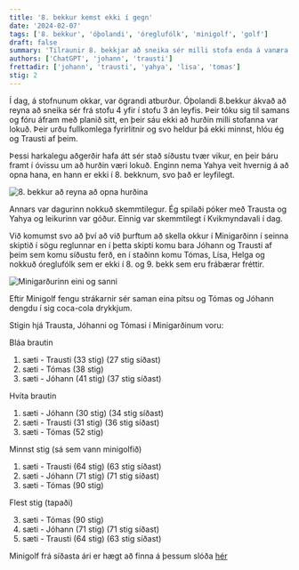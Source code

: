 ```yaml
---
title: '8. bekkur kemst ekki í gegn'
date: '2024-02-07'
tags: ['8. bekkur', 'óþolandi', 'óreglufólk', 'minigolf', 'golf']
draft: false
summary: 'Tilraunir 8. bekkjar að sneika sér milli stofa enda á vanæra'
authors: ['ChatGPT', 'johann', 'trausti']
frettadir: ['johann', 'trausti', 'yahya', 'lisa', 'tomas']
stig: 2
---
```


Í dag, á stofnunum okkar, var ögrandi atburður. Óþolandi 8.bekkur ákvað að reyna að sneika sér frá stofu 4 yfir í stofu 3 án leyfis. Þeir tóku sig til samans og fóru áfram með planið sitt, en þeir sáu ekki að hurðin milli stofanna var lokuð. Þeir urðu fullkomlega fyrirlitnir og svo heldur þá ekki minnst, hlóu ég og Trausti af þeim.


Þessi harkalegu aðgerðir hafa átt sér stað síðustu tvær vikur, en þeir báru framt í óvissu um að hurðin væri lokuð. Enginn nema Yahya veit hvernig á að opna hana, en hann er ekki í 8. bekknum, svo það er leyfilegt.


![8. bekkur að reyna að opna hurðina](/static/images/faerslur/annad/8-bekkur.jpg)


Annars var dagurinn nokkuð skemmtilegur. Ég spilaði póker með Trausta og Yahya og leikurinn var góður. Einnig var skemmtilegt í Kvikmyndavali í dag.


Við komumst svo að því að við þurftum að skella okkur í Minigarðinn í seinna skiptið í sögu reglunnar
en í þetta skipti komu bara Jóhann og Trausti af þeim sem komu síðustu ferð,
en í staðinn komu Tómas, Lísa, Helga og nokkuð óreglufólk sem er ekki í 8. og 9. bekk sem eru frábærar fréttir.


![Minigarðurinn eini og sanni](/static/images/faerslur/annad/minigardurinn.webp)


Eftir Minigolf fengu strákarnir sér saman eina pítsu og Tómas og Jóhann dengdu í sig coca-cola drykkjum.


Stigin hjá Trausta, Jóhanni og Tómasi í Minigarðinum voru:


Bláa brautin

1. sæti - Trausti (33 stig) (27 stig síðast)
3. sæti - Tómas (38 stig)
2. sæti - Jóhann (41 stig) (37 stig síðast)

Hvíta brautin

1. sæti - Jóhann (30 stig) (34 stig síðast)
2. sæti - Trausti (31 stig) (36 stig síðast)
3. sæti - Tómas (52 stig)

Minnst stig (sá sem vann minigolfið)

1. sæti - Trausti (64 stig) (63 stig síðast)
2. sæti - Jóhann (71 stig) (71 stig síðast)
3. sæti - Tómas (90 stig)

Flest stig (tapaði)

3. sæti - Tómas (90 stig)
2. sæti - Jóhann (71 stig) (71 stig síðast)
1. sæti - Trausti (64 stig) (63 stig síðast)


Minigolf frá síðasta ári er hægt að finna á þessum slóða [hér](/verkefni/golfarinn)